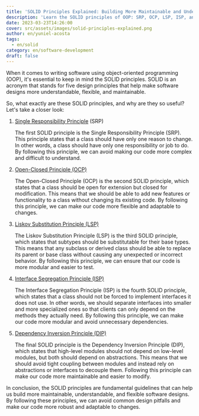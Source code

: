 ```yaml
---
title: 'SOLID Principles Explained: Building More Maintainable and Understandable Software'
description: 'Learn the SOLID principles of OOP: SRP, OCP, LSP, ISP, and DIP. These guidelines help create flexible and easy-to-understand software designs, avoiding common problems.'
date: 2023-03-23T14:26:00
cover: src/assets/images/solid-principles-explained.png
author: en/yuniel-acosta
tags:
  - en/solid
category: en/software-development
draft: false
---
```


When it comes to writing software using object-oriented programming (OOP), it's essential to keep in mind the SOLID principles. SOLID is an acronym that stands for five design principles that help make software designs more understandable, flexible, and maintainable.

So, what exactly are these SOLID principles, and why are they so useful? Let's take a closer look:

1. [Single Responsibility Principle](https://www.yunielacosta.com/posts/s-the-single-responsibility-principle) (SRP)

   The first SOLID principle is the Single Responsibility Principle (SRP). This principle states that a class should have only one reason to change. In other words, a class should have only one responsibility or job to do. By following this principle, we can avoid making our code more complex and difficult to understand.

2. [Open-Closed Principle (OCP)](https://www.yunielacosta.com/posts/o-the-open-closed-principle-extending-behaviors-without-modifying-code/)

   The Open-Closed Principle (OCP) is the second SOLID principle, which states that a class should be open for extension but closed for modification. This means that we should be able to add new features or functionality to a class without changing its existing code. By following this principle, we can make our code more flexible and adaptable to changes.

3. [Liskov Substitution Principle (LSP)](https://www.yunielacosta.com/posts/l-the-liskov-substitution-principle/)

   The Liskov Substitution Principle (LSP) is the third SOLID principle, which states that subtypes should be substitutable for their base types. This means that any subclass or derived class should be able to replace its parent or base class without causing any unexpected or incorrect behavior. By following this principle, we can ensure that our code is more modular and easier to test.

4. [Interface Segregation Principle (ISP)](https://www.yunielacosta.com/posts/i-the-interface-segregation-principle/)

   The Interface Segregation Principle (ISP) is the fourth SOLID principle, which states that a class should not be forced to implement interfaces it does not use. In other words, we should separate interfaces into smaller and more specialized ones so that clients can only depend on the methods they actually need. By following this principle, we can make our code more modular and avoid unnecessary dependencies.

5. [Dependency Inversion Principle (DIP)](https://www.yunielacosta.com/posts/d-the-dependency-inversion-principle/)

   The final SOLID principle is the Dependency Inversion Principle (DIP), which states that high-level modules should not depend on low-level modules, but both should depend on abstractions. This means that we should avoid tight coupling between modules and instead rely on abstractions or interfaces to decouple them. Following this principle can make our code more maintainable and easier to modify.

In conclusion, the SOLID principles are fundamental guidelines that can help us build more maintainable, understandable, and flexible software designs. By following these principles, we can avoid common design pitfalls and make our code more robust and adaptable to changes.
